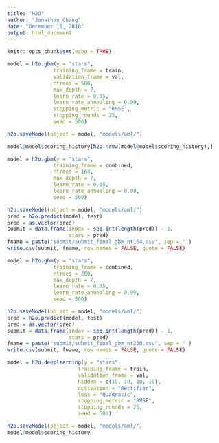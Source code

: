 ```yaml
---
title: "H2O"
author: "Jonathan Chang"
date: "December 11, 2018"
output: html_document
---
```


```r
knitr::opts_chunk$set(echo = TRUE)
```


```r
model = h2o.gbm(y = "stars",
               training_frame = train,
               validation_frame = val,
               ntrees = 500,
               max_depth = 7,
               learn_rate = 0.05,
               learn_rate_annealing = 0.99,
               stopping_metric = "RMSE",
               stopping_rounds = 25,
               seed = 500)

h2o.saveModel(object = model, "models/aml/")
```

```r
model@model$scoring_history[h2o.nrow(model@model$scoring_history),]
```

```r
model = h2o.gbm(y = "stars",
               training_frame = combined,
               ntrees = 164,
               max_depth = 7,
               learn_rate = 0.05,
               learn_rate_annealing = 0.99,
               seed = 500)

h2o.saveModel(object = model, "models/aml/")
pred = h2o.predict(model, test)
pred = as.vector(pred)
submit = data.frame(index = seq.int(length(pred)) - 1, 
                    stars = pred)
fname = paste("submit/submit_final_gbm_nt164.csv", sep = '')
write.csv(submit, fname, row.names = FALSE, quote = FALSE)
```

```r
model = h2o.gbm(y = "stars",
               training_frame = combined,
               ntrees = 260,
               max_depth = 7,
               learn_rate = 0.05,
               learn_rate_annealing = 0.99,
               seed = 500)

h2o.saveModel(object = model, "models/aml/")
pred = h2o.predict(model, test)
pred = as.vector(pred)
submit = data.frame(index = seq.int(length(pred)) - 1, 
                    stars = pred)
fname = paste("submit/submit_final_gbm_nt260.csv", sep = '')
write.csv(submit, fname, row.names = FALSE, quote = FALSE)
```

```r
model = h2o.deeplearning(y = "stars",
                       training_frame = train,
                       validation_frame = val,
                       hidden = c(10, 10, 10, 10),
                       activation = "Rectifier",
                       loss = "Quadratic",
                       stopping_metric = "RMSE",
                       stopping_rounds = 25,
                       seed = 500)

h2o.saveModel(object = model, "models/aml/")
model@model$scoring_history
```